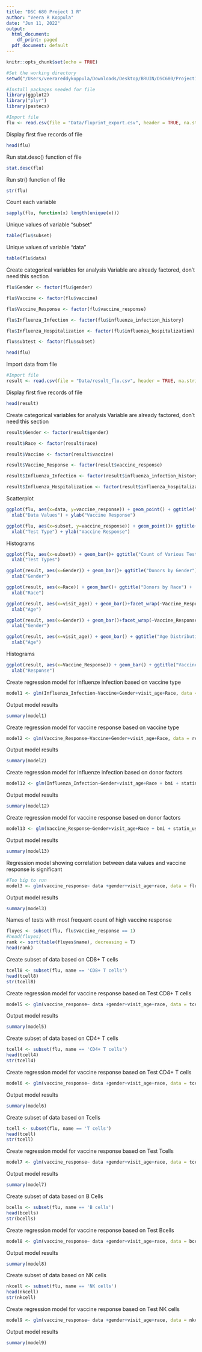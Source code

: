 ```yaml
---
title: "DSC 680 Project 1 R"
author: "Veera R Koppula"
date: "Jun 11, 2022"
output:
  html_document:
    df_print: paged
  pdf_document: default
---
```


```r
knitr::opts_chunk$set(echo = TRUE)
```


```r
#Set the working directory
setwd("/Users/veerareddykoppula/Downloads/Desktop/BRUIN/DSC680/Project1/Code")

#Install packages needed for file
library(ggplot2)
library("plyr")
library(pastecs)

#Import file
flu <- read.csv(file = "Data/fluprint_export.csv", header = TRUE, na.strings = " ",stringsAsFactors = T)
```
Display first five records of file

```r
head(flu)
```

Run stat.desc() function of file

```r
stat.desc(flu)
```


Run str() function of file

```r
str(flu)
```

Count each variable

```r
sapply(flu, function(x) length(unique(x)))

```

Unique values of variable "subset"

``` r
table(flu$subset)

```

Unique values of variable "data"

``` r
table(flu$data)

```

Create categorical variables for analysis
Variable are already factored, don't need this section

```r

flu$Gender <- factor(flu$gender)

flu$Vaccine <- factor(flu$vaccine)

flu$Vaccine_Response <- factor(flu$vaccine_response)

flu$Influenza_Infection <- factor(flu$influenza_infection_history)

flu$Influenza_Hospitalization <- factor(flu$influenza_hospitalization)

flu$subtest <- factor(flu$subset)

head(flu)

```

Import data from file

```r
#Import file
result <- read.csv(file = "Data/result_flu.csv", header = TRUE, na.strings = " ")
```

Display first five records of file

```r
head(result)
```

Create categorical variables for analysis
Variable are already factored, don't need this section

```r

result$Gender <- factor(result$gender)

result$Race <- factor(result$race)

result$Vaccine <- factor(result$vaccine)

result$Vaccine_Response <- factor(result$vaccine_response)

result$Influenza_Infection <- factor(result$influenza_infection_history)

result$Influenza_Hospitalization <- factor(result$influenza_hospitalization)

```

Scatterplot

``` r
ggplot(flu, aes(x=data, y=vaccine_response)) + geom_point() + ggtitle("Data Value by Vaccine Response Type") +
  xlab("Data Values") + ylab("Vaccine Response")

```

``` r
ggplot(flu, aes(x=subset, y=vaccine_response)) + geom_point()+ ggtitle("Test Types by Vaccine Response Type") +
  xlab("Test Type") + ylab("Vaccine Response")

```

Histograms

``` r
ggplot(flu, aes(x=subset)) + geom_bar()+ ggtitle("Count of Various Test Types") +
  xlab("Test Types")

```

``` r
ggplot(result, aes(x=Gender)) + geom_bar()+ ggtitle("Donors by Gender") +
  xlab("Gender")

```


``` r
ggplot(result, aes(x=Race)) + geom_bar()+ ggtitle("Donors by Race") +
  xlab("Race")

```


``` r
ggplot(result, aes(x=visit_age)) + geom_bar()+facet_wrap(~Vaccine_Response) + ggtitle("Donor Age by Vaccine Response") +
  xlab("Age")

```

``` r
ggplot(result, aes(x=Gender)) + geom_bar()+facet_wrap(~Vaccine_Response)+ ggtitle("Gender by Vaccine Response Type") +
  xlab("Gender")

```


``` r
ggplot(result, aes(x=visit_age)) + geom_bar() + ggtitle("Age Distribution") +
  xlab("Age")

```


Histograms

``` r
ggplot(result, aes(x=Vaccine_Response)) + geom_bar() + ggtitle("Vaccine Response Distribution") +
  xlab("Response")

```



Create regression model for influenze infection based on vaccine type

```r
model1 <- glm(Influenza_Infection~Vaccine+Gender+visit_age+Race, data = result, family = "binomial")

```

Output model results

```r
summary(model1)

```

Create regression model for vaccine response based on vaccine type

```r
model2 <- glm(Vaccine_Response~Vaccine+Gender+visit_age+Race, data = result, family = "binomial")

```

Output model results

```r
summary(model2)

```


Create regression model for influenze infection based on donor factors

```r
model12 <- glm(Influenza_Infection~Gender+visit_age+Race + bmi + statin_use, data = result, family = "binomial")

```

Output model results

```r
summary(model12)

```

Create regression model for vaccine response based on donor factors

```r
model13 <- glm(Vaccine_Response~Gender+visit_age+Race + bmi + statin_use, data = result, family = "binomial")

```

Output model results

```r
summary(model13)

```


Regression model showing correlation between data values and vaccine response is significant

```r
#Too big to run
model3 <- glm(vaccine_response~ data +gender+visit_age+race, data = flu, family = "binomial")

```


Output model results

```r
summary(model3)

```

Names of tests with most frequent count of high vaccine response

``` r
fluyes <- subset(flu, flu$vaccine_response == 1)
#head(fluyes)
rank <- sort(table(fluyes$name), decreasing = T)
head(rank)

```


Create subset of data based on CD8+ T cells

```r
tcell8 <- subset(flu, name == 'CD8+ T cells')
head(tcell8)
str(tcell8)
```


Create regression model for vaccine response based on Test CD8+ T cells

```r

model5 <- glm(vaccine_response~ data +gender+visit_age+race, data = tcell8, family = "binomial")

```


Output model results

```r
summary(model5)

```

Create subset of data based on CD4+ T cells

```r
tcell4 <- subset(flu, name == 'CD4+ T cells')
head(tcell4)
str(tcell4)
```


Create regression model for vaccine response based on Test CD4+ T cells 

```r

model6 <- glm(vaccine_response~ data +gender+visit_age+race, data = tcell4, family = "binomial")

```


Output model results

```r
summary(model6)

```

Create subset of data based on Tcells

```r
tcell <- subset(flu, name == 'T cells')
head(tcell)
str(tcell)
```


Create regression model for vaccine response based on Test Tcells 

```r

model7 <- glm(vaccine_response~ data +gender+visit_age+race, data = tcell, family = "binomial")

```


Output model results

```r
summary(model7)

```

Create subset of data based on B Cells

```r
bcells <- subset(flu, name == 'B cells')
head(bcells)
str(bcells)
```


Create regression model for vaccine response based on Test Bcells 

```r

model8 <- glm(vaccine_response~ data +gender+visit_age+race, data = bcells, family = "binomial")

```


Output model results

```r
summary(model8)

```

Create subset of data based on NK cells

```r
nkcell <- subset(flu, name == 'NK cells')
head(nkcell)
str(nkcell)
```


Create regression model for vaccine response based on Test NK cells 

```r

model9 <- glm(vaccine_response~ data +gender+visit_age+race, data = nkcell, family = "binomial")

```


Output model results

```r
summary(model9)

```

